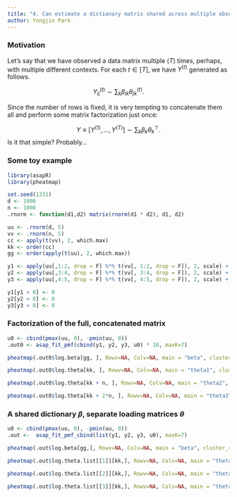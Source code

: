 ```yaml
---
title: "4. Can estimate a dictionary matrix shared across multiple observations of data matrices?"
author: Yongjin Park
---
```


### Motivation

Let's say that we have observed a data matrix multiple ($T$) times, perhaps, with multiple different contexts. For each $t \in [T]$, we have $Y^{(t)}$ generated as follows.

$$Y_{ij}^{(t)} \sim \sum_{k} \beta_{ik} \theta_{jk}^{(t)}.$$

Since the number of rows is fixed, it is very tempting to concatenate them all and perform some matrix factorization just once:

$$Y \equiv \left[Y^{(1)}, \ldots, Y^{(T)}\right] \sim \sum_{k} \beta_{k} \theta_{k}^{\top}.$$
Is it that simple? Probably...

### Some toy example

```r
library(asapR)
library(pheatmap)

set.seed(1331)
d <- 1000
n <- 1000
.rnorm <- function(d1,d2) matrix(rnorm(d1 * d2), d1, d2)

uu <- .rnorm(d, 5)
vv <- .rnorm(n, 5)
cc <- apply(t(vv), 2, which.max)
kk <- order(cc)
gg <- order(apply(t(uu), 2, which.max))

y1 <- apply(uu[,1:2, drop = F] %*% t(vv[, 1:2, drop = F]), 2, scale) + .rnorm(d, n) * .3
y2 <- apply(uu[,3:4, drop = F] %*% t(vv[, 3:4, drop = F]), 2, scale) + .rnorm(d, n) * .3
y3 <- apply(uu[,4:5, drop = F] %*% t(vv[, 4:5, drop = F]), 2, scale) + .rnorm(d, n) * .3

y1[y1 < 0] <- 0
y2[y2 < 0] <- 0
y3[y3 < 0] <- 0
```


### Factorization of the full, concatenated matrix

```r
u0 <- cbind(pmax(uu, 0), -pmin(uu, 0))
.out0 <- asap_fit_pmf(cbind(y1, y2, y3, u0) * 10, maxK=7)
```

```r
pheatmap(.out0$log.beta[gg, ], Rowv=NA, Colv=NA, main = "beta", cluster_rows = F, cluster_cols = F)
```

```r
pheatmap(.out0$log.theta[kk, ], Rowv=NA, Colv=NA, main = "theta1", cluster_rows = F, cluster_cols = F)
```

```r
pheatmap(.out0$log.theta[kk + n, ], Rowv=NA, Colv=NA, main = "theta2", cluster_rows = F, cluster_cols = F)
```

```r
pheatmap(.out0$log.theta[kk + 2*n, ], Rowv=NA, Colv=NA, main = "theta3", cluster_rows = F, cluster_cols = F)
```

### A shared dictionary $\beta$, separate loading matrices $\theta$

```r
u0 <- cbind(pmax(uu, 0), -pmin(uu, 0))
.out <-  asap_fit_pmf_cbind(list(y1, y2, y3, u0), maxK=7)
```

```r
pheatmap(.out$log.beta[gg,], Rowv=NA, Colv=NA, main = "beta", cluster_rows = F, cluster_cols = F)
```

```r
pheatmap(.out$log.theta.list[[1]][kk,], Rowv=NA, Colv=NA, main = "theta1 (1 + 2)", cluster_rows = F, cluster_cols = F)
```

```r
pheatmap(.out$log.theta.list[[2]][kk,], Rowv=NA, Colv=NA, main = "theta2 (3 + 4)", cluster_rows = F, cluster_cols = F)
```

```r
pheatmap(.out$log.theta.list[[3]][kk,], Rowv=NA, Colv=NA, main = "theta3 (4 + 5)", cluster_rows = F, cluster_cols = F)
```
